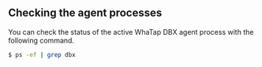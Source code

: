## Checking the agent processes

You can check the status of the active WhaTap DBX agent process with the following command.

```bash
$ ps -ef | grep dbx
```

